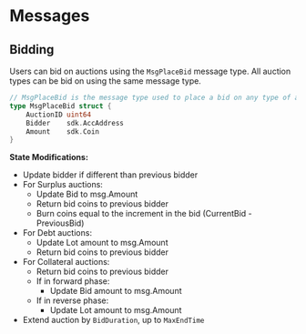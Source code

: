



# Messages

## Bidding

Users can bid on auctions using the `MsgPlaceBid` message type. All auction types can be bid on using the same message type.

```go
// MsgPlaceBid is the message type used to place a bid on any type of auction.
type MsgPlaceBid struct {
	AuctionID uint64
	Bidder    sdk.AccAddress
	Amount    sdk.Coin
}
```

**State Modifications:**

* Update bidder if different than previous bidder
* For Surplus auctions:
  * Update Bid to msg.Amount
  * Return bid coins to previous bidder
  * Burn coins equal to the increment in the bid (CurrentBid - PreviousBid)
* For Debt auctions:
  * Update Lot amount to msg.Amount
  * Return bid coins to previous bidder
* For Collateral auctions:
  * Return bid coins to previous bidder
  * If in forward phase:
    * Update Bid amount to msg.Amount
  * If in reverse phase:
    * Update Lot amount to msg.Amount
* Extend auction by `BidDuration`, up to `MaxEndTime`

